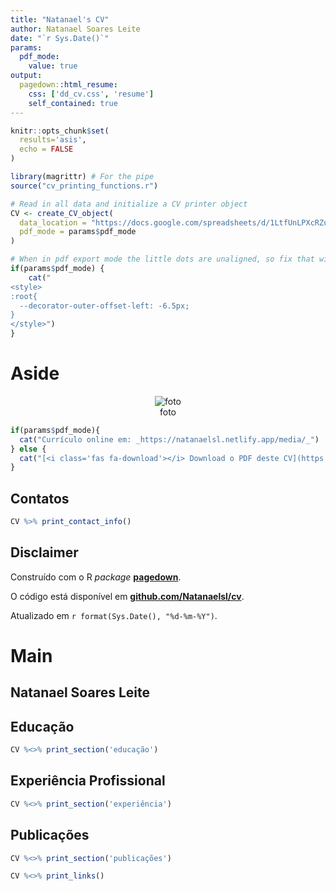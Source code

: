 ```yaml
---
title: "Natanael's CV"
author: Natanael Soares Leite
date: "`r Sys.Date()`"
params:
  pdf_mode:
    value: true
output:
  pagedown::html_resume:
    css: ['dd_cv.css', 'resume']
    self_contained: true
---
```


<!-- inicio academic icons -->
<link rel="stylesheet" href="C:/Users/natan/Documents/GitHub/cv/icons/academicons-1.9.1/css/academicons.min.css"/>
<!-- final academic icons -->

 
<!-- inicio font awesome -->
<script src="https://kit.fontawesome.com/1f72d6921a.js" crossorigin="anonymous"></script>
<!-- final font awesome -->


```r
knitr::opts_chunk$set(
  results='asis', 
  echo = FALSE
)

library(magrittr) # For the pipe
source("cv_printing_functions.r")

# Read in all data and initialize a CV printer object
CV <- create_CV_object(
  data_location = "https://docs.google.com/spreadsheets/d/1LtfUnLPXcRZuNjlGvGKXYg3YjWuSh41NnWO-9pZmy_I",  
  pdf_mode = params$pdf_mode
)

```


```r
# When in pdf export mode the little dots are unaligned, so fix that with some conditional CSS.
if(params$pdf_mode) {
    cat("
<style>
:root{
  --decorator-outer-offset-left: -6.5px;
}
</style>")
}
```


Aside
================================================================================
<!---
```r
# Build interactive network of positions colored by section
# and connected if they occurred in the same year
datadrivencv::build_network_logo(CV$entries_data)
```
-->


<center>

![foto](imagens/Foto_lattes.jpg)

</center>


```r
if(params$pdf_mode){
  cat("Currículo online em: _https://natanaelsl.netlify.app/media/_")
} else {
  cat("[<i class='fas fa-download'></i> Download o PDF deste CV](https://github.com/Natanaelsl/cv/raw/master/natanael_cv.pdf)")
}
```

<!---
```r
# Note the special double pipe so we modify the CV object in place
CV %<>% print_text_block("intro") 
```
-->

Contatos {#contact}
--------------------------------------------------------------------------------

```r
CV %>% print_contact_info()
```



Disclaimer {#disclaimer}
--------------------------------------------------------------------------------

Construído com o R *package* [**pagedown**](https://github.com/rstudio/pagedown). 

O código está disponível em [**github.com/Natanaelsl/cv**](https://github.com/Natanaelsl/cv).

Atualizado em `r format(Sys.Date(), "%d-%m-%Y")`.



Main
================================================================================

Natanael Soares Leite {#title}
--------------------------------------------------------------------------------


Educação {data-icon=graduation-cap data-concise=true}
--------------------------------------------------------------------------------

```r
CV %<>% print_section('educação')
```


Experiência Profissional {data-icon=chalkboard-teacher}
--------------------------------------------------------------------------------

```r
CV %<>% print_section('experiência')
```


Publicações {data-icon=book }
--------------------------------------------------------------------------------

```r
CV %<>% print_section('publicações')
```


```r
CV %<>% print_links()
```

